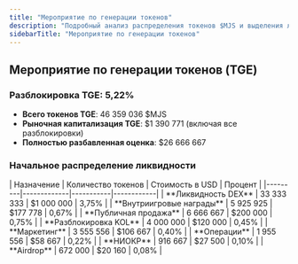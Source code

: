 ```yaml
---
title: "Мероприятие по генерации токенов"
description: "Подробный анализ распределения токенов $MJS и выделения ликвидности на TGE"
sidebarTitle: "Мероприятие по генерации токенов"
---
```


## Мероприятие по генерации токенов (TGE)

### Разблокировка TGE: 5,22%
- **Всего токенов TGE**: 46 359 036 $MJS
- **Рыночная капитализация TGE**: $1 390 771 (включая все разблокировки)
- **Полностью разбавленная оценка**: $26 666 667

### Начальное распределение ликвидности

<Card className='mt-4 w-fit'>
| Назначение | Количество токенов | Стоимость в USD | Процент |
|---------|-------------|-----------|------------|
| **Ликвидность DEX** | 33 333 333 | $1 000 000 | 3,75% |
| **Внутриигровые награды** | 5 925 925 | $177 778 | 0,67% |
| **Публичная продажа** | 6 666 667 | $200 000 | 0,75% |
| **Разблокировка KOL** | 4 000 000 | $120 000 | 0,45% |
| **Маркетинг** | 3 555 556 | $106 667 | 0,40% |
| **Операции** | 1 955 556 | $58 667 | 0,22% |
| **НИОКР** | 916 667 | $27 500 | 0,10% |
| **Airdrop** | 672 000 | $20 160 | 0,08% |
</Card>